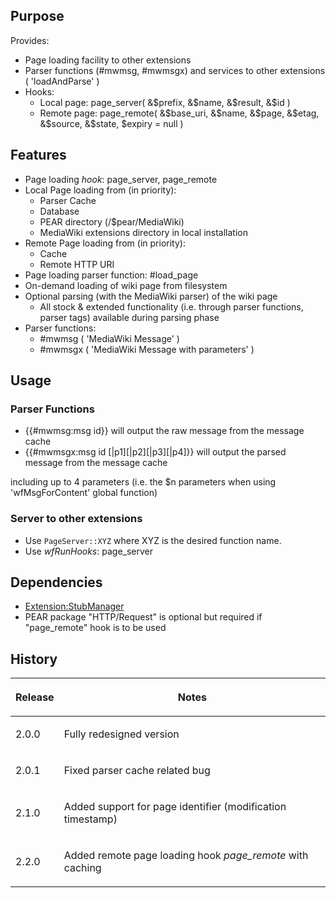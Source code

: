 {{Extension
|name        = PageServer
|status      = beta
|type        = other
|author      = [[user:jldupont|Jean-Lou Dupont]]
|image       =
|version     = @see SVN / tags
|update      =
|mediawiki   = 1.10, 1.11, 1.12
|download    = [http://mediawiki.googlecode.com/svn/tags/PageServer/ SVN]
|readme      =
|changelog   =
|description = 
|parameters  =
|rights      =
|example     =
}}
== Purpose==
Provides:
* Page loading facility to other extensions
* Parser functions (#mwmsg, #mwmsgx) and services to other extensions ( 'loadAndParse' )
* Hooks: 
** Local page:  page_server( &$prefix, &$name, &$result, &$id )
** Remote page: page_remote(	&$base_uri, &$name, &$page, &$etag, &$source, &$state, $expiry = null )

== Features ==
* Page loading ''hook'': page_server, page_remote
* Local Page loading from (in priority):
** Parser Cache
** Database
** PEAR directory (/$pear/MediaWiki)
** MediaWiki extensions directory in local installation
* Remote Page loading from (in priority):
** Cache
** Remote HTTP URI
* Page loading parser function: #load_page
* On-demand loading of wiki page from filesystem
* Optional parsing (with the MediaWiki parser) of the wiki page
** All stock & extended functionality (i.e. through parser functions, parser tags) available during parsing phase
* Parser functions:
** #mwmsg    ( 'MediaWiki Message' )
** #mwmsgx   ( 'MediaWiki Message with parameters' )

== Usage ==
=== Parser Functions ===
* <nowiki>{{#mwmsg:msg id}}</nowiki> will output the raw message from the message cache
* <nowiki>{{#mwmsgx:msg id [|p1][|p2][|p3][|p4]}}</nowiki> will output the parsed message from the message cache
including up to 4 parameters (i.e. the $n parameters when using 'wfMsgForContent' global function)
=== Server to other extensions ===
* Use <code>PageServer::XYZ</code> where XYZ is the desired function name.
* Use ''wfRunHooks'': page_server

== Dependencies ==
* [[Extension:StubManager]]
* PEAR package "HTTP/Request" is optional but required if "page_remote" hook is to be used

{{Pear|PageServer}}

== History ==
{|class='datatable'
! Release !! Notes
|-
| 2.0.0 || Fully redesigned version
|-
| 2.0.1 || Fixed parser cache related bug
|-
| 2.1.0 || Added support for page identifier (modification timestamp)
|-
| 2.2.0 || Added remote page loading hook ''page_remote'' with caching
|}
